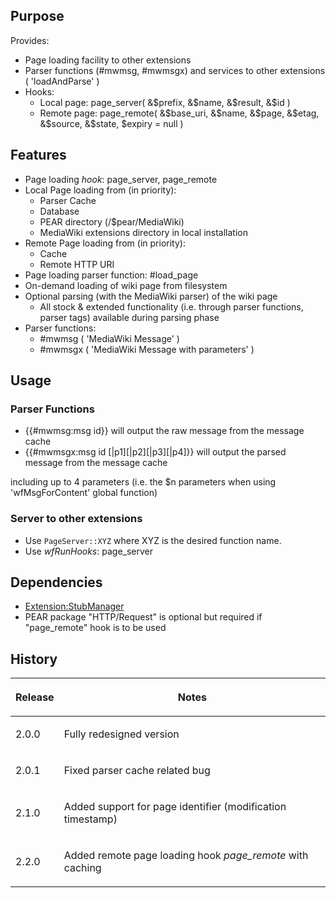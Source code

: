 {{Extension
|name        = PageServer
|status      = beta
|type        = other
|author      = [[user:jldupont|Jean-Lou Dupont]]
|image       =
|version     = @see SVN / tags
|update      =
|mediawiki   = 1.10, 1.11, 1.12
|download    = [http://mediawiki.googlecode.com/svn/tags/PageServer/ SVN]
|readme      =
|changelog   =
|description = 
|parameters  =
|rights      =
|example     =
}}
== Purpose==
Provides:
* Page loading facility to other extensions
* Parser functions (#mwmsg, #mwmsgx) and services to other extensions ( 'loadAndParse' )
* Hooks: 
** Local page:  page_server( &$prefix, &$name, &$result, &$id )
** Remote page: page_remote(	&$base_uri, &$name, &$page, &$etag, &$source, &$state, $expiry = null )

== Features ==
* Page loading ''hook'': page_server, page_remote
* Local Page loading from (in priority):
** Parser Cache
** Database
** PEAR directory (/$pear/MediaWiki)
** MediaWiki extensions directory in local installation
* Remote Page loading from (in priority):
** Cache
** Remote HTTP URI
* Page loading parser function: #load_page
* On-demand loading of wiki page from filesystem
* Optional parsing (with the MediaWiki parser) of the wiki page
** All stock & extended functionality (i.e. through parser functions, parser tags) available during parsing phase
* Parser functions:
** #mwmsg    ( 'MediaWiki Message' )
** #mwmsgx   ( 'MediaWiki Message with parameters' )

== Usage ==
=== Parser Functions ===
* <nowiki>{{#mwmsg:msg id}}</nowiki> will output the raw message from the message cache
* <nowiki>{{#mwmsgx:msg id [|p1][|p2][|p3][|p4]}}</nowiki> will output the parsed message from the message cache
including up to 4 parameters (i.e. the $n parameters when using 'wfMsgForContent' global function)
=== Server to other extensions ===
* Use <code>PageServer::XYZ</code> where XYZ is the desired function name.
* Use ''wfRunHooks'': page_server

== Dependencies ==
* [[Extension:StubManager]]
* PEAR package "HTTP/Request" is optional but required if "page_remote" hook is to be used

{{Pear|PageServer}}

== History ==
{|class='datatable'
! Release !! Notes
|-
| 2.0.0 || Fully redesigned version
|-
| 2.0.1 || Fixed parser cache related bug
|-
| 2.1.0 || Added support for page identifier (modification timestamp)
|-
| 2.2.0 || Added remote page loading hook ''page_remote'' with caching
|}
